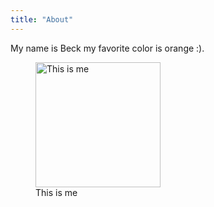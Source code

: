 ```yaml
---
title: "About"
---
```


My name is Beck my favorite color is orange :).

![This is me](photos/me.jpg){width="200"}
